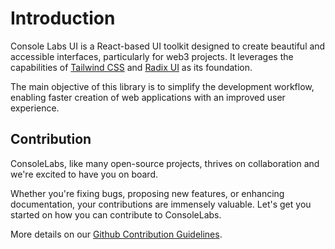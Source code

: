
<Meta title="Introduction/Welcome" />

# Introduction

Console Labs UI is a React-based UI toolkit designed to create beautiful and
accessible interfaces, particularly for web3 projects. It leverages the
capabilities of [Tailwind CSS](https://tailwindcss.com/) and
[Radix UI](https://www.radix-ui.com/) as its foundation.

The main objective of this library is to simplify the development workflow,
enabling faster creation of web applications with an improved user experience.

## Contribution

ConsoleLabs, like many open-source projects, thrives on collaboration and we're
excited to have you on board.

Whether you're fixing bugs, proposing new features, or enhancing documentation,
your contributions are immensely valuable. Let's get you started on how you can
contribute to ConsoleLabs.

More details on our
[Github Contribution Guidelines](https://github.com/consolelabs/web-foundation).

